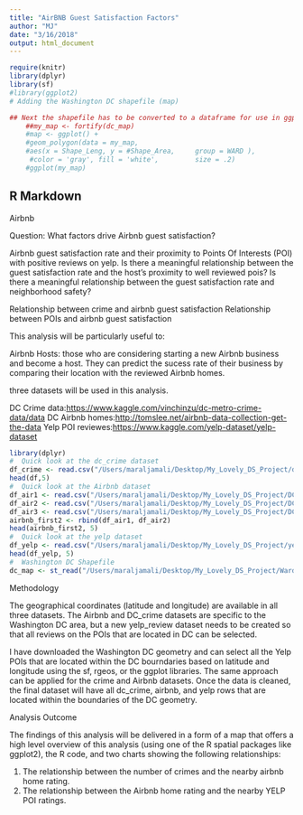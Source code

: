 ```yaml
---
title: "AirBNB Guest Satisfaction Factors"
author: "MJ"
date: "3/16/2018"
output: html_document
---
```


```r
require(knitr)
library(dplyr)
library(sf)
#library(ggplot2)
# Adding the Washington DC shapefile (map)

## Next the shapefile has to be converted to a dataframe for use in ggplot2
    ##my_map <- fortify(dc_map)
    #map <- ggplot() +
    #geom_polygon(data = my_map,
    #aes(x = Shape_Leng, y = #Shape_Area,     group = WARD ),
     #color = 'gray', fill = 'white',         size = .2)
    #ggplot(my_map)

```
## R Markdown
Airbnb

Question: What factors drive Airbnb guest satisfaction?

Airbnb guest satisfaction rate and their proximity to Points Of Interests (POI) with positive reviews on yelp. 
Is there a meaningful relationship between the guest satisfaction rate and the host’s proximity to well reviewed pois? Is there a meaningful relationship between the guest satisfaction rate and neighborhood safety?

Relationship between crime and airbnb guest satisfaction
Relationship between POIs and airbnb guest satisfaction

This analysis will be particularly useful to:

Airbnb Hosts: those who are considering starting a new Airbnb business and become a host. They can predict the sucess rate of their business by comparing their location with the reviewed Airbnb homes. 

three datasets will be used in this analysis. 

DC Crime data:<https://www.kaggle.com/vinchinzu/dc-metro-crime-data/data>
DC Airbnb homes:<http://tomslee.net/airbnb-data-collection-get-the-data>
Yelp POI reviewes:<https://www.kaggle.com/yelp-dataset/yelp-dataset>

```r
library(dplyr)
#  Quick look at the dc_crime dataset
df_crime <- read.csv("/Users/maraljamali/Desktop/My_Lovely_DS_Project/dc_crime.csv", header=TRUE)
head(df,5)
#  Quick look at the Airbnb dataset
df_air1 <- read.csv("/Users/maraljamali/Desktop/My_Lovely_DS_Project/DC_Airbnb/washington/airbnb_1.csv", header=TRUE)
df_air2 <- read.csv("/Users/maraljamali/Desktop/My_Lovely_DS_Project/DC_Airbnb/washington/airbnb_2.csv", header=TRUE)
df_air3 <- read.csv("/Users/maraljamali/Desktop/My_Lovely_DS_Project/DC_Airbnb/washington/airbnb_3.csv", header=TRUE)
airbnb_first2 <- rbind(df_air1, df_air2)
head(airbnb_first2, 5)
#  Quick look at the yelp dataset
df_yelp <- read.csv("/Users/maraljamali/Desktop/My_Lovely_DS_Project/yelp_dataset/yelp_review.csv", header = TRUE)
head(df_yelp, 5)
#  Washington DC Shapefile
dc_map <- st_read("/Users/maraljamali/Desktop/My_Lovely_DS_Project/Ward_from_2012/ward_from_2012.shp")
```

Methodology

The geographical coordinates (latitude and longitude) are available in all three datasets. The Airbnb and DC_crime datasets are specific to the Washington DC area, but a new yelp_review dataset needs to be created so that all reviews on the POIs that are located in DC can be selected. 

I have downloaded the Washington DC geometry and can select all the Yelp POIs that are located within the DC bourndaries based on latitude and longitude using the sf, rgeos, or the ggplot libraries. The same approach can be applied for the crime and Airbnb datasets. Once the data is cleaned, the final dataset will have all dc_crime, airbnb, and yelp rows that are located within the boundaries of the DC geometry. 

Analysis Outcome

The findings of this analysis will be delivered in a form of a map that offers a high level overview of this analysis (using one of the R spatial packages like ggplot2), the R code, and two charts showing the following relationships:

1) The relationship between the number of crimes and the nearby airbnb home rating.
2) The relationship between the Airbnb home rating and the nearby YELP POI ratings. 
